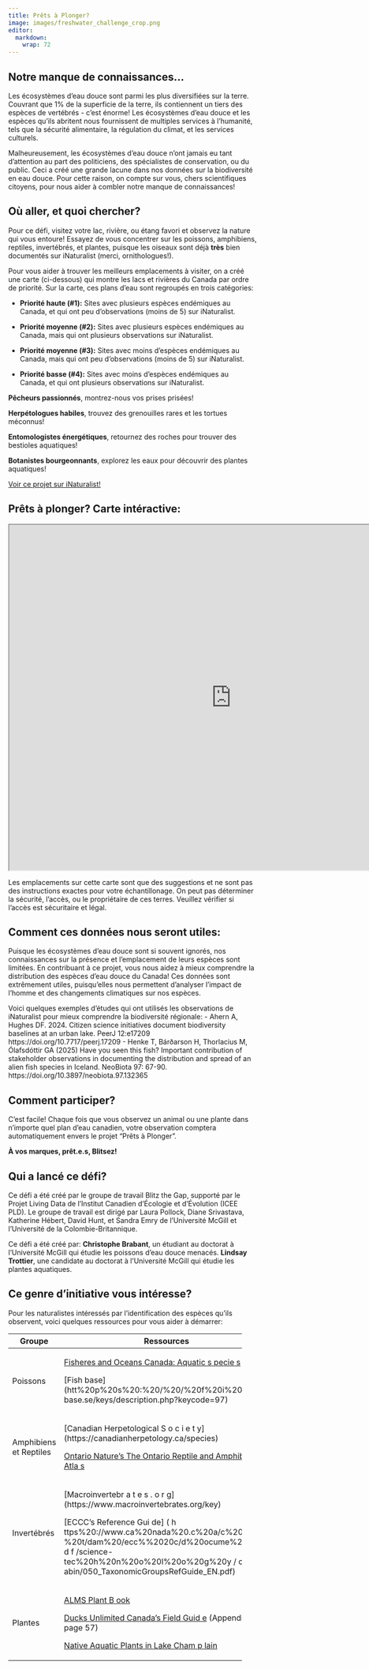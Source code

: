 ```yaml
---
title: Prêts à Plonger?
image: images/freshwater_challenge_crop.png
editor: 
  markdown: 
    wrap: 72
---
```


## Notre manque de connaissances…

Les écosystèmes d’eau douce sont parmi les plus diversifiées sur la
terre. Couvrant que 1% de la superficie de la terre, ils contiennent un
tiers des espèces de vertébrés - c’est énorme! Les écosystèmes d’eau
douce et les espèces qu’ils abritent nous fournissent de multiples
services à l’humanité, tels que la sécurité alimentaire, la régulation
du climat, et les services culturels.

Malheureusement, les écosystèmes d’eau douce n’ont jamais eu tant
d’attention au part des politiciens, des spécialistes de conservation,
ou du public. Ceci a créé une grande lacune dans nos données sur la
biodiversité en eau douce. Pour cette raison, on compte sur vous, chers
scientifiques citoyens, pour nous aider à combler notre manque de
connaissances!

## Où aller, et quoi chercher?

Pour ce défi, visitez votre lac, rivière, ou étang favori et observez la
nature qui vous entoure! Essayez de vous concentrer sur les poissons,
amphibiens, reptiles, invertébrés, et plantes, puisque les oiseaux sont
déjà **très** bien documentés sur iNaturalist (merci, ornithologues!).

Pour vous aider à trouver les meilleurs emplacements à visiter, on a
créé une carte (ci-dessous) qui montre les lacs et rivières du Canada
par ordre de priorité. Sur la carte, ces plans d’eau sont regroupés en
trois catégories:

-   **Priorité haute (#1):** Sites avec plusieurs espèces endémiques au
    Canada, et qui ont peu d’observations (moins de 5) sur iNaturalist.

-   **Priorité moyenne (#2):** Sites avec plusieurs espèces endémiques
    au Canada, mais qui ont plusieurs observations sur iNaturalist.

-   **Priorité moyenne (#3):** Sites avec moins d’espèces endémiques au
    Canada, mais qui ont peu d’observations (moins de 5) sur
    iNaturalist.

-   **Priorité basse (#4):** Sites avec moins d’espèces endémiques au
    Canada, et qui ont plusieurs observations sur iNaturalist.

**Pêcheurs passionnés**, montrez-nous vos prises prisées!

**Herpétologues habiles**, trouvez des grenouilles rares et les tortues
méconnus!

**Entomologistes énergétiques**, retournez des roches pour trouver des
bestioles aquatiques!

**Botanistes bourgeonnants**, explorez les eaux pour découvrir des
plantes aquatiques!

[Voir ce projet sur
iNaturalist!](https://inaturalist.ca/projects/https://inaturalist.ca/projects/make-a-splash){.btn
.btn-primary .btn role="button"}

## Prêts à plonger? Carte intéractive:

```{=html}
<iframe width="900" height="700" src="https://pollocklab.github.io/blitzthegap-freshwater/challenge_freshwater_map.html" title="Prêts à plonger?" data-external="1"></iframe>
```

::: callout-warning
Les emplacements sur cette carte sont que des suggestions et ne sont pas
des instructions exactes pour votre échantillonage. On peut pas
déterminer la sécurité, l'accès, ou le propriétaire de ces terres.
Veuillez vérifier si l'accès est sécuritaire et légal.
:::

## **Comment ces données nous seront utiles:**

Puisque les écosystèmes d’eau douce sont si souvent ignorés, nos
connaissances sur la présence et l’emplacement de leurs espèces sont
limitées. En contribuant à ce projet, vous nous aidez à mieux comprendre
la distribution des espèces d’eau douce du Canada! Ces données sont
extrêmement utiles, puisqu’elles nous permettent d’analyser l’impact de
l’homme et des changements climatiques sur nos espèces.

Voici quelques exemples d’études qui ont utilisés les observations de
iNaturalist pour mieux comprendre la biodiversité régionale: - Ahern A,
Hughes DF. 2024. Citizen science initiatives document biodiversity
baselines at an urban lake. PeerJ 12:e17209
https://doi.org/10.7717/peerj.17209 - Henke T, Bárðarson H, Thorlacius
M, Ólafsdóttir GA (2025) Have you seen this fish? Important contribution
of stakeholder observations in documenting the distribution and spread
of an alien fish species in Iceland. NeoBiota 97: 67-90.
https://doi.org/10.3897/neobiota.97.132365

## **Comment participer?**

C’est facile! Chaque fois que vous observez un animal ou une plante dans
n’importe quel plan d’eau canadien, votre observation comptera
automatiquement envers le projet “Prêts à Plonger”.

**À vos marques, prêt.e.s, Blitsez!**

## **Qui a lancé ce défi?**

Ce défi a été créé par le groupe de travail Blitz the Gap, supporté par
le Projet Living Data de l’Institut Canadien d’Écologie et d’Évolution
(ICEE PLD). Le groupe de travail est dirigé par Laura Pollock, Diane
Srivastava, Katherine Hébert, David Hunt, et Sandra Emry de l’Université
McGill et l’Université de la Colombie-Britannique.

Ce défi a été créé par: **Christophe Brabant**, un étudiant au doctorat
à l’Université McGill qui étudie les poissons d’eau douce menacés.
**Lindsay Trottier**, une candidate au doctorat à l’Université McGill
qui étudie les plantes aquatiques.

## **Ce genre d'initiative vous intéresse?**

Pour les naturalistes intéressés par l’identification des espèces qu’ils
observent, voici quelques ressources pour vous aider à démarrer:

+-----------------------+-------------------------------------------+
| Groupe                | Ressources                                |
+=======================+===========================================+
| Poissons              | [Fisheres and Oceans Canada: Aquatic s    |
|                       | pecie                                     |
|                       | s](ht%20tps:/%2%200/www                   |
|                       | %20.%20d%20f%20o%20-%20m%20p%20o%20.%%202 |
|                       | 0gc.ca/species-especes/identify-eng.html) |
|                       |                                           |
|                       | \[Fish base\]                             |
|                       | (htt%20p%20s%20:%20/%20/%20f%20i%20s%20h  |
|                       | base.se/keys/description.php?keycode=97)  |
+-----------------------+-------------------------------------------+
| Amphibiens et         | \[Canadian Herpetological S o c i e t y\] |
| Reptiles              | (https://canadianherpetology.ca/species)  |
|                       |                                           |
|                       | [Ontario Nature's The Ontario Reptile and |
|                       | Amphibian Atla                            |
|                       | s](h%%20%20%2020ttp%                      |
|                       | 20s://c%20atalo%20g.ont%20arion%2%200atur |
|                       | %20e%20.%20o%20r%20g%20/%20o%20n%20t%%202 |
|                       | 0ario-reptile-and-amphibian-atlas/page/1) |
+-----------------------+-------------------------------------------+
| Invertébrés           | \[Macroinvertebr a t e s . o r g\]        |
|                       | (https://www.macroinvertebrates.org/key)  |
|                       |                                           |
|                       | \[ECCC's Reference Gui de\] ( h           |
|                       | ttps%20://www.ca%20nada%20.c%20a/c%20ont  |
|                       | e n                                       |
|                       | %20t/dam%20/ecc%%2020c/d%20ocume%20nts/p  |
|                       | d f                                       |
|                       | /science-tec%20h%20n%20o%20l%20o%20g%20y  |
|                       | / c                                       |
|                       | abin/050_TaxonomicGroupsRefGuide_EN.pdf)  |
+-----------------------+-------------------------------------------+
| Plantes               | [ALMS Plant B                             |
|                       | ook](https%20://al%20ms.ca%2%200/wp-      |
|                       | %20c%20o%20n%20t%20e%20n%20t%20/%20u%%202 |
|                       | 0ploads/2020/07/ALMS-Plant-Book-2020.pdf) |
|                       |                                           |
|                       | [Ducks Unlimited Canada's Field Guid      |
|                       | e](ht%20tps:/%2%200/www                   |
|                       | %20.%20d%20u%20c%20k%20s%20.%20c%20a%%202 |
|                       | 0/assets/2014/12/field-guide-low-res.pdf) |
|                       | (Appendix 5, page 57)                     |
|                       |                                           |
|                       | [Native Aquatic Plants in Lake Cham p     |
|                       | lain](https%%202%200%20://www             |
|                       | .l%20%20ake%20%20%20champl%20a%20inco%20m |
|                       | mit%20te%20e.org%20/f%20%20ile%20admin/%2 |
|                       | 0file%20s/Pho%20to%2%%202%2000A%20rch%20i |
|                       | ve%20/L%20earn%20/%20Nati%%20%20%2020ve_% |
|                       | 20Aquat%20ic_Pl%20ants_%20files%2%200/LCC |
|                       | %20_%20N%20a%20t%20i%20v%20e%20_%20A%%202 |
|                       | 0quatic_Plant_ID_Cards_-_Web_Version.pdf) |
+-----------------------+-------------------------------------------+

